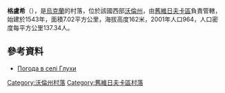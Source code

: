 {{coord|51|34|58|N|24|28|48|E|scale:30000|display=title}}

'''格盧希'''（{{lang-uk|Глухи}}），是[[烏克蘭|烏克蘭]]的村落，位於該國西部[[沃倫州|沃倫州]]，由[[舊維日夫卡區|舊維日夫卡區]]負責管轄，始建於1543年，面積7.02平方公里，海拔高度162米，2001年人口964，人口密度每平方公里137.34人。

==參考資料==
* [http://weather.in.ua/ua/volynskaja/5244 Погода в селі Глухи] {{Wayback|url=http://weather.in.ua/ua/volynskaja/5244 |date=20161207083507 }}

[[Category:沃倫州村落|Category:沃倫州村落]]
[[Category:舊維日夫卡區村落|Category:舊維日夫卡區村落]]


{{Volyn-geo-stub}}